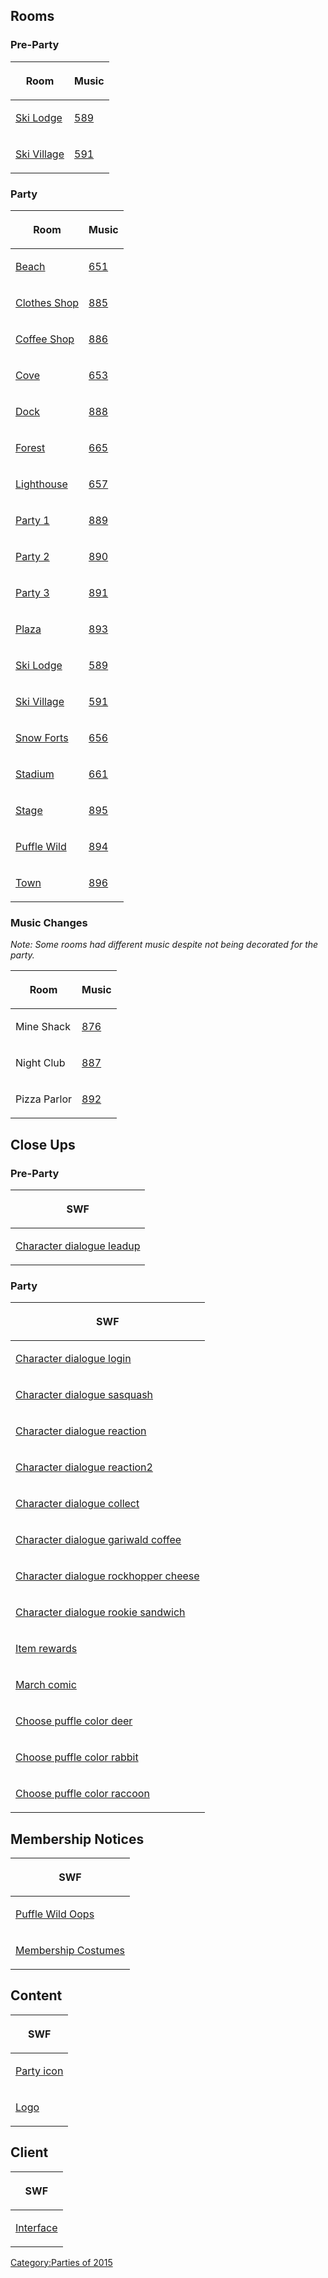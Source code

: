 

==Rooms==
===Pre-Party===
<center>
{|class="wikitable" border="1"
!Room
!Music
|-
|[[Media:RoomsLodge-PuffleParty2015Pre.swf|Ski Lodge]]||[[Media:Music589 2.swf|589]]
|-
|[[Media:RoomsVillage-PuffleParty2015Pre.swf|Ski Village]]||[[Media:Music591.swf|591]]
|}
</center>

===Party===
<center>
{|class="wikitable" border="1"
!Room
!Music
|-
|[[Media:RoomsBeach-PuffleParty2015.swf|Beach]]||[[Media:Music651.swf|651]]
|-
|[[Media:RoomsShop-PuffleParty2015.swf|Clothes Shop]]||[[Media:Music885.swf|885]]
|-
|[[Media:RoomsCoffee-PuffleParty2015.swf|Coffee Shop]]||[[Media:Music886.swf|886]]
|-
|[[Media:RoomsCove-PuffleParty2015.swf|Cove]]||[[Media:Music653.swf|653]]
|-
|[[Media:RoomsDock-PuffleParty2015.swf|Dock]]||[[Media:Music888.swf|888]]
|-
|[[Media:RoomsForest-PuffleParty2015.swf|Forest]]||[[Media:Music665.swf|665]]
|-
|[[Media:RoomsLight-PuffleParty2015.swf|Lighthouse]]||[[Media:Music657.swf|657]]
|-
|[[Media:RoomsParty1-PuffleParty2015.swf|Party 1]]||[[Media:Music889.swf|889]]
|-
|[[Media:RoomsParty2-PuffleParty2015.swf|Party 2]]||[[Media:Music890.swf|890]]
|-
|[[Media:RoomsParty3-PuffleParty2015.swf|Party 3]]||[[Media:Music891.swf|891]]
|-
|[[Media:RoomsPlaza-PuffleParty2015.swf|Plaza]]||[[Media:Music893.swf|893]]
|-
|[[Media:RoomsLodge-PuffleParty2015.swf|Ski Lodge]]||[[Media:Music589.swf|589]]
|-
|[[Media:RoomsVillage-PuffleParty2015.swf|Ski Village]]||[[Media:Music591.swf|591]]
|-
|[[Media:RoomsForts-PuffleParty2015.swf|Snow Forts]]||[[Media:Music656.swf|656]]
|-
|[[Media:RoomsRink-PuffleParty2015.swf|Stadium]]||[[Media:Music661.swf|661]]
|-
|[[Media:RoomsStage-PuffleParty2015.swf|Stage]]||[[Media:Music895.swf|895]]
|-
|[[Media:RoomsPufflewild-PuffleParty2015.swf|Puffle Wild]]||[[Media:Music894.swf|894]]
|-
|[[Media:RoomsTown-PuffleParty2015.swf|Town]]||[[Media:Music896.swf|896]]
|}
</center>

===Music Changes===
''Note: Some rooms had different music despite not being decorated for the party.''
<center>
{|class="wikitable" border="1"
!Room!!Music
|-
|Mine Shack||[[Media:Music876.swf|876]]
|-
|Night Club||[[Media:Music887.swf|887]]
|-
|Pizza Parlor||[[Media:Music892.swf|892]]
|}
</center>

==Close Ups==
===Pre-Party===
<center>
{|class="wikitable" border="1"
!SWF
|-
|[[Media:Close upsCharacter dialogue leadup-PuffleParty2015.swf|Character dialogue leadup]]
|}
</center>

===Party===
<center>
{|class="wikitable" border="1"
!SWF
|-
|[[Media:Close upsCharacter dialogue login-PuffleParty2015.swf|Character dialogue login]]
|-
|[[Media:Close upsCharacter dialogue sasquash-PuffleParty2015.swf|Character dialogue sasquash]]
|-
|[[Media:Close upsCharacter dialogue reaction-PuffleParty2015.swf|Character dialogue reaction]]
|-
|[[Media:Close upsCharacter dialogue reaction2-PuffleParty2015.swf|Character dialogue reaction2]]
|-
|[[Media:Close upsCharacter dialogue collect-PuffleParty2015.swf|Character dialogue collect]]
|-
|[[Media:Close upsCharacter dialogue gary coffee-PuffleParty2015.swf|Character dialogue gariwald coffee]]
|-
|[[Media:Close upsCharacter dialogue rockhopper cheese-PuffleParty2015.swf|Character dialogue rockhopper cheese]]
|-
|[[Media:Close upsCharacter dialogue rookie sandwich-PuffleParty2015.swf|Character dialogue rookie sandwich]]
|-
|[[Media:Close upsItem rewards-PuffleParty2015.swf|Item rewards]]
|-
|[[Media:Close upsMarch comic-PuffleParty2015.swf|March comic]]
|-
|[[Media:Close upsChoose puffle color deer-PuffleParty2015.swf|Choose puffle color deer]]
|-
|[[Media:Close upsChoose puffle color rabbit-PuffleParty2015.swf|Choose puffle color rabbit]]
|-
|[[Media:Close upsChoose puffle color raccoon-PuffleParty2015.swf|Choose puffle color raccoon]]
|}
</center>
==Membership Notices==
<center>
{|class="wikitable" border="1"
!SWF
|-
|[[Media:MembershipPuffleWildOops-PuffleParty2015.swf|Puffle Wild Oops]]
|-
|[[Media:MembershipParty1-PuffleParty2015.swf|Membership Costumes]]
|}
</center>

==Content==
<center>
{|class="wikitable" border="1"
!SWF
|-
|[[Media:ContentParty icon-PuffleParty2015.swf|Party icon]]
|-
|[[Media:ContentLogoLogo-PuffleParty2015.swf|Logo]]
|}
</center>

==Client==
<center>
{|class="wikitable" border="1"
!SWF
|-
|[[Media:ClientInterface-PuffleParty2015.swf|Interface]]
|}
</center>
{{Parties}}

[[Category:Parties of 2015]]